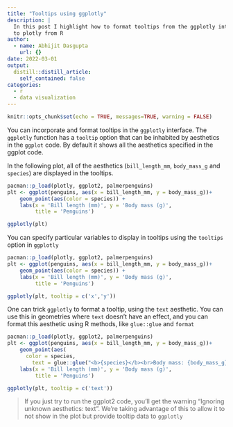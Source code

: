 ```yaml
---
title: "Tooltips using ggplotly"
description: |
  In this post I highlight how to format tooltips from the ggplotly interface
  to plotly from R
author:
  - name: Abhijit Dasgupta
    url: {}
date: 2022-03-01
output:
  distill::distill_article:
    self_contained: false
categories:
  - r
  - data visualization
---
```



```r
knitr::opts_chunk$set(echo = TRUE, messages=TRUE, warning = FALSE)
```

You can incorporate and format tooltips in the `ggplotly` interface. The `ggplotly`
function has a `tooltip` option that can be inhabited by aesthetics in the 
`ggplot` code. By default it shows all the aesthetics specified in the ggplot code. 

In the following plot, all of the aesthetics (`bill_length_mm`, `body_mass_g` and `species`) are displayed in the tooltips.

```r
pacman::p_load(plotly, ggplot2, palmerpenguins)
plt <- ggplot(penguins, aes(x = bill_length_mm, y = body_mass_g))+
	geom_point(aes(color = species)) + 
	labs(x = 'Bill length (mm)', y = 'Body mass (g)', 
		 title = 'Penguins')

ggplotly(plt)
```

You can specify particular variables to display in tooltips using the `tooltips` 
option in `ggplotly`

```r
pacman::p_load(plotly, ggplot2, palmerpenguins)
plt <- ggplot(penguins, aes(x = bill_length_mm, y = body_mass_g))+
	geom_point(aes(color = species)) + 
	labs(x = 'Bill length (mm)', y = 'Body mass (g)', 
		 title = 'Penguins')

ggplotly(plt, tooltip = c('x','y'))

```

One can trick `ggplotly` to format a tooltip, using the `text` aesthetic. You can use
this in geometries where `text` doesn't have an effect, and you can format this
aesthetic using R methods, like `glue::glue` and `format`

```r
pacman::p_load(plotly, ggplot2, palmerpenguins)
plt <- ggplot(penguins, aes(x = bill_length_mm, y = body_mass_g))+
	geom_point(aes(
	  color = species, 
		text = glue::glue("<b>{species}</b><br>Body mass: {body_mass_g} g<br>Bill length {bill_length_mm} mm"))) + 
	labs(x = 'Bill length (mm)', y = 'Body mass (g)', 
		 title = 'Penguins')

ggplotly(plt, tooltip = c('text'))

```

> If you just try to run the ggplot2 code, you'll get the warning "Ignoring unknown
aesthetics: text". We're taking advantage of this to allow it to not show in the plot
but provide tooltip data to `ggplotly`


